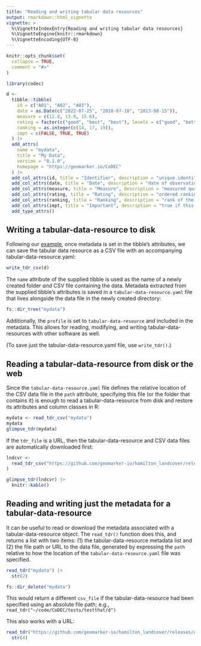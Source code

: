 ```yaml
---
title: "Reading and writing tabular data resources"
output: rmarkdown::html_vignette
vignette: >
  %\VignetteIndexEntry{Reading and writing tabular data resources}
  %\VignetteEngine{knitr::rmarkdown}
  %\VignetteEncoding{UTF-8}
---
```


```r
knitr::opts_chunk$set(
  collapse = TRUE,
  comment = "#>"
)
```

```r
library(codec)
```

```r
d <-
  tibble::tibble(
    id = c("A01", "A02", "A03"),
    date = as.Date(c("2022-07-25", "2018-07-10", "2013-08-15")),
    measure = c(12.8, 13.9, 15.6),
    rating = factor(c("good", "best", "best"), levels = c("good", "better", "best")),
    ranking = as.integer(c(14, 17, 19)),
    impt = c(FALSE, TRUE, TRUE)
  ) |>
  add_attrs(
    name = "mydata",
    title = "My Data",
    version = "0.1.0",
    homepage = "https://geomarker.io/CoDEC"
  ) |>
  add_col_attrs(id, title = "Identifier", description = "unique identifier") |>
  add_col_attrs(date, title = "Date", description = "date of observation") |>
  add_col_attrs(measure, title = "Measure", description = "measured quantity") |>
  add_col_attrs(rating, title = "Rating", description = "ordered ranking of observation") |>
  add_col_attrs(ranking, title = "Ranking", description = "rank of the observation") |>
  add_col_attrs(impt, title = "Important", description = "true if this observation is important") |>
  add_type_attrs()
```

## Writing a tabular-data-resource to disk

Following our [example](curating-metadata.html), once metadata is set in the tibble's attributes, we can save the tabular data resource as a CSV file with an accompanying tabular-data-resource.yaml:

```r
write_tdr_csv(d)
``` 

The `name` attribute of the supplied tibble is used as the name of a newly created folder *and* CSV file containing the data. Metadata extracted from the supplied tibble's attributes is saved in a `tabular-data-resource.yaml` file that lives alongside the data file in the newly created directory:

```r
fs::dir_tree("mydata")
```

Additionally, the `profile` is set to `tabular-data-resource` and included in the metadata. This allows for reading, modifying, and writing tabular-data-resources with other software as well.

(To save just the tabular-data-resource.yaml file, use `write_tdr()`.)

## Reading a tabular-data-resource from disk or the web

Since the `tabular-data-resource.yaml` file defines the relative location of the CSV data file in the `path` attribute, specifying this file (or the folder that contains it) is enough to read a tabular-data-resource from disk and restore its attributes and column classes in R:

```r
mydata <- read_tdr_csv("mydata")
mydata
glimpse_tdr(mydata)
```

If the `tdr_file` is a URL, then the tabular-data-resource and CSV data files are automatically downloaded first:

```r
lndcvr <-
  read_tdr_csv("https://github.com/geomarker-io/hamilton_landcover/releases/download/v0.1.0"
)

glimpse_tdr(lndcvr) |>
  knitr::kable()
```

## Reading and writing just the metadata for a tabular-data-resource

It can be useful to read or download the metadata associated with a tabular-data-resource object. The `read_tdr()` function does this, and returns a list with two items: (1) the tabular-data-resource metadata list and (2) the file path or URL to the data file, generated by expressing the `path` relative to how the location of the `tabular-data-resource.yaml` file was specified.

```r
read_tdr("mydata") |>
  str(2)
```

```r
fs::dir_delete("mydata")
```

This would return a different `csv_file` if the tabular-data-resource had been specified using an absolute file path; e.g., `read_tdr("~/code/CoDEC/tests/testthat/d")`

This also works with a URL:

```r
read_tdr("https://github.com/geomarker-io/hamilton_landcover/releases/download/v0.1.0") |>
  str(4)
```
